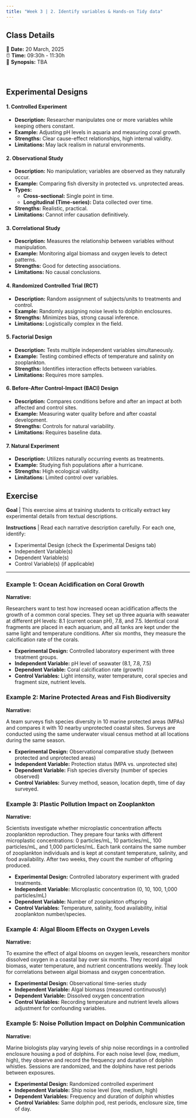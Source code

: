 ```yaml
---
title: "Week 3 | 2. Identify variables & Hands-on Tidy data"
---
```


::: {.callout-note}
## Class Details
📅 **Date:** 20 March, 2025  
⏰ **Time:** 09:30h - 11:30h  
📖 **Synopsis:** TBA  
:::

</br>

:::{.panel-tabset}

## Experimental Designs

#### 1. Controlled Experiment

- **Description:** Researcher manipulates one or more variables while keeping others constant.
- **Example:** Adjusting pH levels in aquaria and measuring coral growth.
- **Strengths:** Clear cause-effect relationships, high internal validity.
- **Limitations:** May lack realism in natural environments.


#### 2. Observational Study

- **Description:** No manipulation; variables are observed as they naturally occur.
- **Example:** Comparing fish diversity in protected vs. unprotected areas.
- **Types:**
  - **Cross-sectional:** Single point in time.
  - **Longitudinal (Time-series):** Data collected over time.
- **Strengths:** Realistic, practical.
- **Limitations:** Cannot infer causation definitively.


#### 3. Correlational Study

- **Description:** Measures the relationship between variables without manipulation.
- **Example:** Monitoring algal biomass and oxygen levels to detect patterns.
- **Strengths:** Good for detecting associations.
- **Limitations:** No causal conclusions.


#### 4. Randomized Controlled Trial (RCT)

- **Description:** Random assignment of subjects/units to treatments and control.
- **Example:** Randomly assigning noise levels to dolphin enclosures.
- **Strengths:** Minimizes bias, strong causal inference.
- **Limitations:** Logistically complex in the field.


#### 5. Factorial Design

- **Description:** Tests multiple independent variables simultaneously.
- **Example:** Testing combined effects of temperature and salinity on zooplankton.
- **Strengths:** Identifies interaction effects between variables.
- **Limitations:** Requires more samples.


#### 6. Before-After Control-Impact (BACI) Design

- **Description:** Compares conditions before and after an impact at both affected and control sites.
- **Example:** Measuring water quality before and after coastal development.
- **Strengths:** Controls for natural variability.
- **Limitations:** Requires baseline data.

#### 7. Natural Experiment

- **Description:** Utilizes naturally occurring events as treatments.
- **Example:** Studying fish populations after a hurricane.
- **Strengths:** High ecological validity.
- **Limitations:** Limited control over variables.


## Exercise

**Goal** | This exercise aims at training students to critically extract key experimental details from textual descriptions.

**Instructions** | Read each narrative description carefully. For each one, identify:

- Experimental Design (check the Experimental Designs tab)
- Independent Variable(s)
- Dependent Variable(s)
- Control Variable(s) (if applicable)

---

### **Example 1: Ocean Acidification on Coral Growth**

**Narrative:**

Researchers want to test how increased ocean acidification affects the growth of a common coral species. They set up three aquaria with seawater at different pH levels: 8.1 (current ocean pH), 7.8, and 7.5. Identical coral fragments are placed in each aquarium, and all tanks are kept under the same light and temperature conditions. After six months, they measure the calcification rate of the corals.

::: {.callout-tip collapse=true title="Solution 1 | Click to show"}

- **Experimental Design:** Controlled laboratory experiment with three treatment groups.
- **Independent Variable:** pH level of seawater (8.1, 7.8, 7.5)
- **Dependent Variable:** Coral calcification rate (growth)
- **Control Variables:** Light intensity, water temperature, coral species and fragment size, nutrient levels.

:::

### **Example 2: Marine Protected Areas and Fish Biodiversity**

**Narrative:**

A team surveys fish species diversity in 10 marine protected areas (MPAs) and compares it with 10 nearby unprotected coastal sites. Surveys are conducted using the same underwater visual census method at all locations during the same season.

::: {.callout-tip collapse=true title="Solution 2 | Click to show"}

- **Experimental Design:** Observational comparative study (between protected and unprotected areas)
- **Independent Variable:** Protection status (MPA vs. unprotected site)
- **Dependent Variable:** Fish species diversity (number of species observed)
- **Control Variables:** Survey method, season, location depth, time of day surveyed.

:::

### **Example 3: Plastic Pollution Impact on Zooplankton**

**Narrative:**

Scientists investigate whether microplastic concentration affects zooplankton reproduction. They prepare four tanks with different microplastic concentrations: 0 particles/mL, 10 particles/mL, 100 particles/mL, and 1,000 particles/mL. Each tank contains the same number of zooplankton individuals and is kept at constant temperature, salinity, and food availability. After two weeks, they count the number of offspring produced.

::: {.callout-tip collapse=true title="Solution 3 | Click to show"}

- **Experimental Design:** Controlled laboratory experiment with graded treatments.
- **Independent Variable:** Microplastic concentration (0, 10, 100, 1,000 particles/mL)
- **Dependent Variable:** Number of zooplankton offspring
- **Control Variables:** Temperature, salinity, food availability, initial zooplankton number/species.

:::

### **Example 4: Algal Bloom Effects on Oxygen Levels**

**Narrative:**

To examine the effect of algal blooms on oxygen levels, researchers monitor dissolved oxygen in a coastal bay over six months. They record algal biomass, water temperature, and nutrient concentrations weekly. They look for correlations between algal biomass and oxygen concentration.

::: {.callout-tip collapse=true title="Solution 4 | Click to show"}

- **Experimental Design:** Observational time-series study
- **Independent Variable:** Algal biomass (measured continuously)
- **Dependent Variable:** Dissolved oxygen concentration
- **Control Variables:** Recording temperature and nutrient levels allows adjustment for confounding variables.

:::

### **Example 5: Noise Pollution Impact on Dolphin Communication**

**Narrative:**

Marine biologists play varying levels of ship noise recordings in a controlled enclosure housing a pod of dolphins. For each noise level (low, medium, high), they observe and record the frequency and duration of dolphin whistles. Sessions are randomized, and the dolphins have rest periods between exposures.

::: {.callout-tip collapse=true title="Solution 5 | Click to show"}

- **Experimental Design:** Randomized controlled experiment
- **Independent Variable:** Ship noise level (low, medium, high)
- **Dependent Variables:** Frequency and duration of dolphin whistles
- **Control Variables:** Same dolphin pod, rest periods, enclosure size, time of day.

:::

:::

